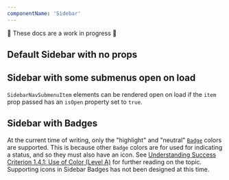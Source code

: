 ```yaml
---
componentName: 'Sidebar'
---
```


🚨 These docs are a work in progress 🚨

## Default Sidebar with no props

<div style={{ border: '1px solid black', maxWidth: 320, padding: 24 }}>
	<Sidebar />
</div>

## Sidebar with some submenus open on load

`SidebarNavSubmenuItem` elements can be rendered open on load if the `item` prop passed has an `isOpen` property set to `true`.

<div style={{ border: '1px solid black', maxWidth: 320, padding: 24 }}>
	<Sidebar
		menuItems={[
			{
				title: 'Parent Menu 1',
				isOpen: true,
				routes: [
					{
						title: 'Child Item 1',
						href: '#',
					},
					{
						title: 'Child Item 1',
						href: '#',
					},
					{
						title: 'Child Item 2',
						href: '#',
					},
				],
			},
			{
				title: 'Parent Menu 2',
				routes: [
					{
						title: 'Child Item 1',
						href: '#',
					},
					{
						title: 'Child Item 1',
						href: '#',
					},
					{
						title: 'Child Item 2',
						href: '#',
					},
				],
			},
			{
				title: 'Root Item 1',
				href: '#',
			},
			{
				title: 'Root Item 1',
				href: '#',
			},
		]}
	/>
</div>

## Sidebar with Badges

At the current time of writing, only the "highlight" and "neutral" [`Badge`](/swingset/components/badge) colors are supported. This is because other `Badge` colors are for used for indicating a status, and so they must also have an icon. See [Understanding Success Criterion 1.4.1: Use of Color (Level A)](https://www.w3.org/WAI/WCAG21/Understanding/use-of-color.html) for further reading on the topic. Supporting icons in Sidebar Badges has not been designed at this time.

<div style={{ border: '1px solid black', maxWidth: 320, padding: 24 }}>
	<Sidebar
		menuItems={[
			{
				title: 'Internal link item with a "highlight" Badge',
				href: '/',
				badge: {
					text: 'Badge',
					color: 'highlight',
					type: 'filled',
				},
			},
			{
				title: 'Internal link item with a "neutral" Badge',
				href: '/',
				badge: {
					text: 'Badge',
					color: 'neutral',
					type: 'outlined',
				},
			},
			{
				title: 'External link item with a Badge',
				href: 'https://hashicorp.com',
				badge: {
					text: 'Badge',
					color: 'highlight',
					type: 'filled',
				},
			},
			{
				title: 'Submenu item with a Badge',
				badge: {
					text: 'Badge',
					color: 'highlight',
					type: 'filled',
				},
				routes: [
					{
						title: 'Child item 1',
						href: '/',
					},
					{
						title: 'Child item 2',
						href: '/',
					},
					{
						title: 'Child item 3',
						href: '/',
					},
				],
			},
		]}
	/>
</div>
